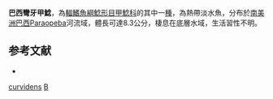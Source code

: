 {{Speciesbox
| taxon = Plesioptopoma curvidens'
| binomial_authority = [[Reis|Reis]], [[Pereira|Pereira]] & [[Lehmann_A.|Lehmann A.]], 2012
| status = NE
| status_system = IUCN3.1
}}

'''巴西彎牙甲鯰'''，為[[輻鰭魚綱|輻鰭魚綱]][[鯰形目|鯰形目]][[甲鯰科|甲鯰科]]的其中一[[種|種]]，為熱帶淡水魚，分布於[[南美洲|南美洲]][[巴西|巴西]]Paraopeba河流域，體長可達8.3公分，棲息在底層水域，生活習性不明。

==参考文献==
*{{FishBase_species|genus=Plesioptopoma|species=curvidens|year=2014|month=12}}

{{taxonbar}}
[[Category:彎牙甲鯰屬|curvidens]]
[[Category:_2012年描述的鱼类|B]]